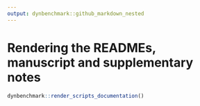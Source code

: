 ```yaml
---
output: dynbenchmark::github_markdown_nested
---
```


# Rendering the READMEs, manuscript and supplementary notes

```r
dynbenchmark::render_scripts_documentation()
```
